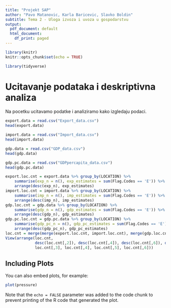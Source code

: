 ```yaml
---
title: "Projekt SAP"
author: "Pavo Matanovic, Karla Baricevic, Slavko Boldin"
subtitle: Tema 2 - Uloga izvoza i uvoza u gospodarstvu
output:
  pdf_document: default
  html_document:
    df_print: paged
---
```


```r
library(knitr)
knitr::opts_chunk$set(echo = TRUE)

library(tidyverse)
```

# Ucitavanje podataka i deskriptivna analiza

Na pocetku ucitavamo podatke i analiziramo kako izgledaju podaci.

```r
export.data = read.csv("Export_data.csv")
head(export.data)

import.data = read.csv("Import_data.csv")
head(import.data)

gdp.data = read.csv("GDP_data.csv")
head(gdp.data)

gdp.pc.data = read.csv("GDPpercapita_data.csv")
head(gdp.pc.data)
```

```r
export.loc.cnt = export.data %>% group_by(LOCATION) %>%
    summarise(exp_n = n(), exp_estimates = sum(Flag.Codes == 'E')) %>%
    arrange(desc(exp_n), exp_estimates)
import.loc.cnt = import.data %>% group_by(LOCATION) %>%
    summarise(imp_n = n(), imp_estimates = sum(Flag.Codes == 'E')) %>%
    arrange(desc(imp_n), imp_estimates)
gdp.loc.cnt = gdp.data %>% group_by(LOCATION) %>%
    summarise(gdp_n = n(), gdp_estimates = sum(Flag.Codes == 'E')) %>%
    arrange(desc(gdp_n), gdp_estimates)
gdp.pc.loc.cnt = gdp.pc.data %>% group_by(LOCATION) %>%
    summarise(gdp_pc_n = n(), gdp_pc_estimates = sum(Flag.Codes == 'E')) %>%
    arrange(desc(gdp_pc_n), gdp_pc_estimates)
loc.cnt = merge(merge(export.loc.cnt, import.loc.cnt), merge(gdp.loc.cnt, gdp.pc.loc.cnt))
View(arrange(loc.cnt,
             desc(loc.cnt[,2]), desc(loc.cnt[,4]), desc(loc.cnt[,6]), desc(loc.cnt[,8]),
             loc.cnt[,3], loc.cnt[,4], loc.cnt[,5], loc.cnt[,6]))
```



## Including Plots

You can also embed plots, for example:

```r
plot(pressure)
```

Note that the `echo = FALSE` parameter was added to the code chunk to prevent printing of the R code that generated the plot.
